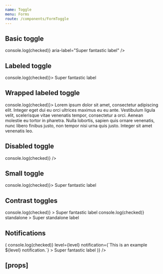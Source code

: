 ```yaml
---
name: Toggle
menu: Forms
route: /components/FormToggle
---
```



<PageTitle title="Toggle" src="components/Form/Toggle" />

## Basic toggle

<Playground>
  <FormComponentDemo property="checked" initialValue={true}>
    <Toggle
      id="demo-basic-toggle"
      onChange={(event, checked) => console.log(checked)}
      aria-label="Super fantastic label"
    />
  </FormComponentDemo>
</Playground>

## Labeled toggle

<Playground>
  <FormComponentDemo property="checked" initialValue={true}>
    <Toggle id="demo-labeled-toggle" onChange={(event, checked) => console.log(checked)}>
      Super fantastic label
    </Toggle>
  </FormComponentDemo>
</Playground>

## Wrapped labeled toggle

<Playground>
  <FormComponentDemo property="checked" initialValue={true}>
    <Toggle id="demo-wrapped-labeled-toggle" onChange={(event, checked) => console.log(checked)}>
      Lorem ipsum dolor sit amet, consectetur adipiscing elit. Integer eget dui eu orci ultrices maximus eu eu ante.
      Vestibulum ligula velit, scelerisque vitae venenatis tempor, consectetur a orci. Aenean molestie eu tortor in
      pharetra. Nulla lobortis, sapien quis ornare venenatis, nunc libero finibus justo, non tempor nisi urna quis
      justo. Integer sit amet venenatis leo.
    </Toggle>
  </FormComponentDemo>
</Playground>

## Disabled toggle

<Playground>
  <FormComponentDemo property="checked" initialValue={false}>
    <Toggle disabled id="demo-disabled-toggle" onChange={(event, checked) => console.log(checked)} />
  </FormComponentDemo>
</Playground>

## Small toggle

<Playground>
  <FormComponentDemo property="checked" initialValue={true}>
    <Toggle size="small" id="demo-small-toggle" onChange={(event, checked) => console.log(checked)}>
      Super fantastic label
    </Toggle>
  </FormComponentDemo>
</Playground>

## Contrast toggles

<Playground>
  <FormComponentDemo property="checked" initialValue={true} contrast>
    <Toggle
      contrast
      id="demo-contrast-toggle"
      onChange={(event, checked) => console.log(checked)}
    >
      Super fantastic label
    </Toggle>
  </FormComponentDemo>

   <FormComponentDemo property="checked" initialValue={true} contrast>
    <Toggle
      contrast
      id="demo-standalone-toggle"
      onChange={(event, checked) => console.log(checked)}
      standalone
    >
      Super standalone label
    </Toggle>
  </FormComponentDemo>
</Playground>

## Notifications

<Playground>
  <Looper
    list={['success', 'danger', 'warning', 'primary', 'neutral']}
    render={level => (
      <FormComponentDemo property="checked" initialValue={true}>
        <NotifiedToggle
          onChange={(event, checked) => console.log(checked)}
          level={level}
          notification={`This is an example ${level} notification.`}
        >
          Super fantastic label
        </NotifiedToggle>
      </FormComponentDemo>
    )}
  />
</Playground>

## \[props\]

<Props of={Toggle} />
